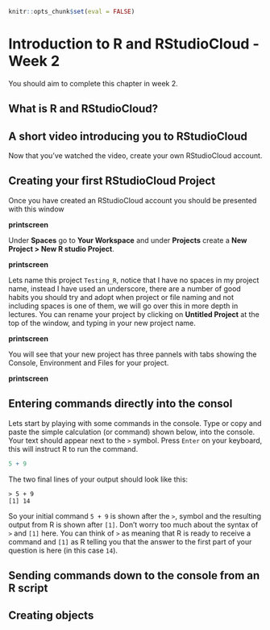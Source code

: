 ```r
knitr::opts_chunk$set(eval = FALSE)
```

# Introduction to R and RStudioCloud - Week 2

You should aim to complete this chapter in week 2. 

## What is R and RStudioCloud?


## A short video introducing you to RStudioCloud

Now that you've watched the video, create your own RStudioCloud account.

## Creating your first RStudioCloud Project

Once you have created an RStudioCloud account you should be presented with this window

__printscreen__

Under __Spaces__ go to __Your Workspace__ and under __Projects__ create a __New Project > New R studio Project__. 

__printscreen__

Lets name this project `Testing_R`, notice that I have no spaces in my project name, instead I have used an underscore, there are a number of good habits you should try and adopt when project or file naming and not including spaces is one of them, we will go over this in more depth in lectures. You can rename your project by clicking on __Untitled Project__ at the top of the window, and typing in your new project name. 

__printscreen__

You will see that your new project has three pannels with tabs showing the Console, Environment and Files for your project. 

__printscreen__

## Entering commands directly into the consol

Lets start by playing with some commands in the console. Type or copy and paste the simple calculation (or command) shown below, into the console. Your text should appear next to the `>` symbol. Press `Enter` on your keyboard, this will instruct R to run the command. 

```r
5 + 9
```

The two final lines of your output should look like this:

```
> 5 + 9
[1] 14
```

So your initial command `5 + 9` is shown after the `>`, symbol and the resulting output from R is shown after `[1]`. Don't worry too much about the syntax of `>` and `[1]` here. You can think of `>` as meaning that R is ready to receive a command and `[1]` as R telling you that the answer to the first part of your question is here (in this case `14`). 

## Sending commands down to the console from an R script

## Creating objects 
